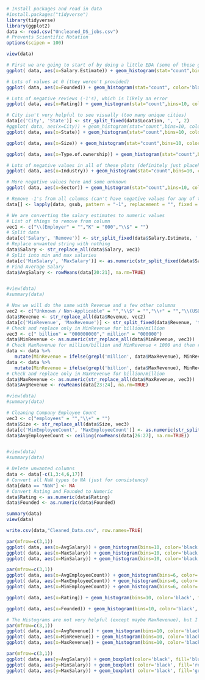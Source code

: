 
```{r Setup}
# Install packages and read in data
#install.packages("tidyverse")
library(tidyverse)
library(ggplot2)
data <- read.csv("Uncleaned_DS_jobs.csv")
# Prevents Scientific Notation 
options(scipen = 100)

view(data)
```

```{r EDA}
# First we are going to start of by doing a little EDA (some of these graphs are more helpful than others)
ggplot( data, aes(x=Salary.Estimate)) + geom_histogram(stat="count",bins=10, color='black', fill='blue')+ theme(axis.text.x = element_text(angle = 90, vjust = 0.5, hjust=1))
```

```{r EDA}
# Lots of values at 0 (they weren't provided)
ggplot( data, aes(x=Founded)) + geom_histogram(stat="count", color='black', fill='blue')
```
```{r EDA}
# Lots of negative reviews (-1's), which is likely an error
ggplot( data, aes(x=Rating)) + geom_histogram(stat="count",bins=10, color='black', fill='blue')
```
```{r EDA}
# City isn't very helpful to see visually (too many unique cities)
data[c('City', 'State')] <- str_split_fixed(data$Location, ', ', 2)
#ggplot( data, aes(x=City)) + geom_histogram(stat="count",bins=10, color='black', fill='blue')+ theme(axis.text.x = element_text(angle = 90, vjust = 0.5, hjust=1))
ggplot( data, aes(x=State)) + geom_histogram(stat="count",bins=10, color='black', fill='blue')+ theme(axis.text.x = element_text(angle = 90, vjust = 0.5, hjust=1))
```
```{r EDA}
ggplot( data, aes(x=Size)) + geom_histogram(stat="count",bins=10, color='black', fill='blue')+ theme(axis.text.x = element_text(angle = 90, vjust = 0.5, hjust=1))
```
```{r EDA}
ggplot( data, aes(x=Type.of.ownership)) + geom_histogram(stat="count",bins=10, color='black', fill='blue')+ theme(axis.text.x = element_text(angle = 90, vjust = 0.5, hjust=1))
```
```{r EDA}
# Lots of negative values in all of these plots (definitely just placeholder values)
ggplot( data, aes(x=Industry)) + geom_histogram(stat="count",bins=10, color='black', fill='blue')+ theme(axis.text.x = element_text(angle = 90, vjust = 0.5, hjust=1))
```
```{r EDA}
# More negative values here and some unknown
ggplot( data, aes(x=Sector)) + geom_histogram(stat="count",bins=10, color='black', fill='blue')+ theme(axis.text.x = element_text(angle = 90, vjust = 0.5, hjust=1))
```

```{r Cleaning}
# Remove -1's from all columns (can't have negative values for any of these)
data[] <- lapply(data, gsub, pattern = "-1", replacement = "", fixed = TRUE)
```

```{r Cleaning Salary Estimate}
# We are converting the salary estimates to numeric values
# List of things to remove from column
vec1 <- c("\\(Employer" = "","K" = "000","\\$" = "")
# Split data
data[c('Salary', 'Remove')] <- str_split_fixed(data$Salary.Estimate, ' ', 2)
# Replace unwanted string with nothing
data$Salary <- str_replace_all(data$Salary, vec1)
# Split into min and max salaries
data[c('MinSalary', 'MaxSalary')] <- as.numeric(str_split_fixed(data$Salary, '-', 2)) 
# Find Average Salary
data$AvgSalary <- rowMeans(data[20:21], na.rm=TRUE)


#view(data)
#summary(data)
```

```{r Cleaning Revenue}
# Now we will do the same with Revenue and a few other columns
vec2 <- c("Unknown / Non-Applicable" = "","\\$" = "","\\+" = "","\\(USD\\)" = "")
data$Revenue <- str_replace_all(data$Revenue, vec2)
data[c('MinRevenue', 'MaxRevenue')] <- str_split_fixed(data$Revenue, 'to', 2)
# Check and replace only in MinRevenue for billion/million 
vec3 <- c(" billion" = "000000000"," million" = "000000")
data$MinRevenue <- as.numeric(str_replace_all(data$MinRevenue, vec3))
# Check MaxRevenue for million/billion and MinRevenue < 1000 and then replace
data <- data %>% 
   mutate(MinRevenue = ifelse(grepl('million', data$MaxRevenue), MinRevenue*1000000, MinRevenue))
data <- data %>% 
   mutate(MinRevenue = ifelse(grepl('billion', data$MaxRevenue), MinRevenue*1000000000, MinRevenue))
# Check and replace only in MaxRevenue for billion/million 
data$MaxRevenue <- as.numeric(str_replace_all(data$MaxRevenue, vec3))
data$AvgRevenue <- rowMeans(data[23:24], na.rm=TRUE)

#view(data)
#summary(data)
```

```{r Cleaning Company Employee Count}
# Cleaning Company Employee Count
vec3 <- c("employees" = "","\\+" = "")
data$Size <- str_replace_all(data$Size, vec3)
data[c('MinEmployeeCount', 'MaxEmployeeCount')] <- as.numeric(str_split_fixed(data$Size, 'to', 2))
data$AvgEmployeeCount <- ceiling(rowMeans(data[26:27], na.rm=TRUE))


#view(data)
#summary(data)
```

```{r Cleaning Wrap Up}
# Delete unwanted columns
data <- data[-c(1,3:4,6,17)]
# Convert all NaN types to NA (just for consistency)
data[data == "NaN"] <- NA
# Convert Rating and Founded to Numeric
data$Rating <- as.numeric(data$Rating)
data$Founded <- as.numeric(data$Founded)

summary(data)
view(data)
```

```{r Create CSV}
write.csv(data,"Cleaned_Data.csv", row.names=TRUE)
```

```{r Visualizations}
par(mfrow=c(3,1))
ggplot( data, aes(x=AvgSalary)) + geom_histogram(bins=10, color='black', fill='blue')
ggplot( data, aes(x=MaxSalary)) + geom_histogram(bins=10, color='black', fill='green')
ggplot( data, aes(x=MinSalary)) + geom_histogram(bins=10, color='black', fill='red')
```

```{r Visualizations}
par(mfrow=c(3,1))
ggplot( data, aes(x=AvgEmployeeCount)) + geom_histogram(bins=6, color='black', fill='blue')
ggplot( data, aes(x=MaxEmployeeCount)) + geom_histogram(bins=6, color='black', fill='green')
ggplot( data, aes(x=MinEmployeeCount)) + geom_histogram(bins=6, color='black', fill='red')
```

```{r Visualizations}
ggplot( data, aes(x=Rating)) + geom_histogram(bins=10, color='black', fill='blue')
```


```{r Visualizations}
ggplot( data, aes(x=Founded)) + geom_histogram(bins=10, color='black', fill='blue')
```
```{r Visualizations}
# The Histograms are not very helpful (except maybe MaxRevenue), but I left them in regardless
par(mfrow=c(3,1))
ggplot( data, aes(x=AvgRevenue)) + geom_histogram(bins=10, color='black', fill='blue')
ggplot( data, aes(x=MinRevenue)) + geom_histogram(bins=10, color='black', fill='red')
ggplot( data, aes(x=MaxRevenue)) + geom_histogram(bins=10, color='black', fill='green')

```

```{r Visualizations}
par(mfrow=c(3,1))
ggplot( data, aes(y=AvgSalary)) + geom_boxplot(color='black', fill='blue',notch=FALSE)
ggplot( data, aes(y=MinSalary)) + geom_boxplot( color='black', fill='red',notch=FALSE)
ggplot( data, aes(y=MaxSalary)) + geom_boxplot( color='black', fill='green',notch=FALSE)
```


